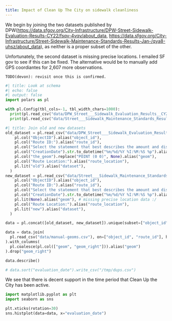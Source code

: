 ```yaml
---
title: Impact of Clean Up The City on sidewalk cleanliness
---
```


We begin by joining the two datasets published by DPW(<https://data.sfgov.org/City-Infrastructure/DPW-Street-Sidewalk-Evaluation-Results-CY22/fsqv-4vqv/about_data>, <https://data.sfgov.org/City-Infrastructure/Street-Sidewalk-Maintenance-Standards-Results-Jan-/qya8-uhsz/about_data>), as neither is a proper subset of the other.

Unfortunately, the second dataset is missing precise locations. I emailed SF gov to see if this can be fixed. The alternative would be to manually add GPS coordiantes for 2,607 more observations.

```
TODO(devon): revisit once this is confirmed.
```

```python
#| title: Look at schema
#| echo: false
#| output: false
import polars as pl

with pl.Config(tbl_cols=-1, tbl_width_chars=1000):
  print(pl.read_csv("data/DPW_Street___Sidewalk_Evaluation_Results__CY22_20241122.csv").describe())
  print(pl.read_csv("data/Street___Sidewalk_Maintenance_Standards_Results__Jan_2022-Jun_2024_20241209.csv").describe())
```

```python
#| title: Join old and new datasets
old_dataset = pl.read_csv("data/DPW_Street___Sidewalk_Evaluation_Results__CY22_20241122.csv").select(
    pl.col("ObjectID").alias("object_id"),
    pl.col("Route ID:").alias("route_id"),
    pl.col("Select the statement that best describes the amount and distribution of litter on the sidewalk.").alias("sidewalk_litter"),
    pl.col("CreationDate").str.to_datetime("%m/%d/%Y %I:%M:%S %p").alias("evaluation_date"),
    pl.col("the_geom").replace("POINT (0 0)", None).alias("geom"),
    pl.col("Route Location:").alias("route_location"),
    pl.lit("old").alias("dataset"),
  )
new_dataset = pl.read_csv("data/Street___Sidewalk_Maintenance_Standards_Results__Jan_2022-Jun_2024_20241209.csv").select(
    pl.col("ObjectID").alias("object_id"),
    pl.col("Route ID:").alias("route_id"),
    pl.col("Select the statement that best describes the amount and distribution of litter on the sidewalk.").alias("sidewalk_litter"),
    pl.col("CreationDate").str.to_datetime("%m/%d/%Y %I:%M:%S %p").alias("evaluation_date"),
    pl.lit(None).alias("geom"), # missing precise location data :/
    pl.col("Route Location:").alias("route_location"),
    pl.lit("new").alias("dataset"),
  )

data = pl.concat([old_dataset, new_dataset]).unique(subset=["object_id", "route_id"], keep="first")

data = data.join(
  pl.read_csv("data/manual-geoms.csv"), on=["object_id", "route_id"], how="left"
).with_columns(
  pl.coalesce(pl.col(["geom", "geom_right"])).alias("geom")
).drop("geom_right")

data.describe()

# data.sort("evaluation_date").write_csv("/tmp/dups.csv")
```


We see that there is decent support in the time period that Clean Up the City has been active.

```python
import matplotlib.pyplot as plt
import seaborn as sns

plt.xticks(rotation=30)
sns.histplot(data=data, x="evaluation_date")
```
